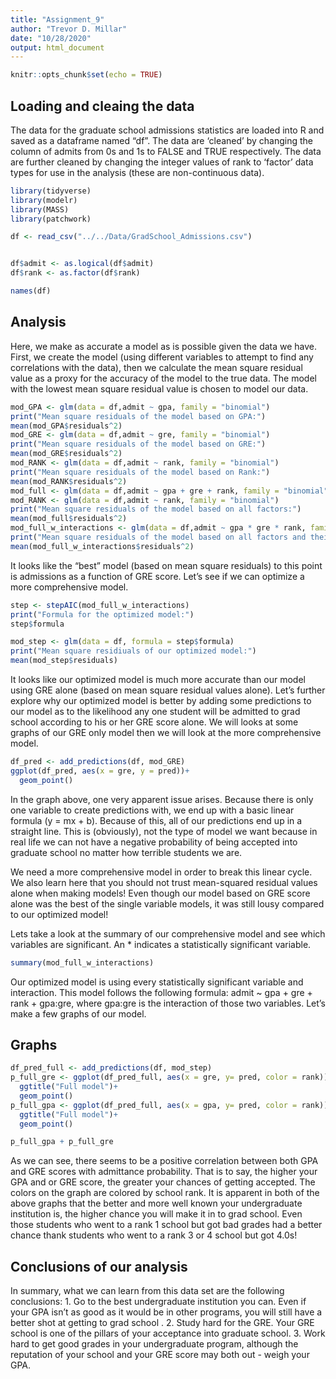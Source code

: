 ```yaml
---
title: "Assignment_9"
author: "Trevor D. Millar"
date: "10/28/2020"
output: html_document
---
```


```r
knitr::opts_chunk$set(echo = TRUE)
```

## Loading and cleaing the data
The data for the graduate school admissions statistics are loaded into R and saved as a dataframe named "df". The data are 'cleaned' by changing the column of admits from 0s and 1s to FALSE and TRUE respectively. The data are further cleaned by changing the integer values of rank to 'factor' data types for use in the analysis (these are non-continuous data). 


```r
library(tidyverse)
library(modelr)
library(MASS)
library(patchwork)

df <- read_csv("../../Data/GradSchool_Admissions.csv")


df$admit <- as.logical(df$admit)
df$rank <- as.factor(df$rank)

names(df)


```

## Analysis

Here, we make as accurate a model as is possible given the data we have. First, we create the model (using different variables to attempt to find any correlations with the data), then we calculate the mean square residual value as a proxy for the accuracy of the model to the true data. The model with the lowest mean square residual value is chosen to model our data. 



```r
mod_GPA <- glm(data = df,admit ~ gpa, family = "binomial")
print("Mean square residuals of the model based on GPA:")
mean(mod_GPA$residuals^2)
mod_GRE <- glm(data = df,admit ~ gre, family = "binomial")
print("Mean square residuals of the model based on GRE:")
mean(mod_GRE$residuals^2)
mod_RANK <- glm(data = df,admit ~ rank, family = "binomial")
print("Mean square residuals of the model based on Rank:")
mean(mod_RANK$residuals^2)
mod_full <- glm(data = df,admit ~ gpa + gre + rank, family = "binomial")
mod_RANK <- glm(data = df,admit ~ rank, family = "binomial")
print("Mean square residuals of the model based on all factors:")
mean(mod_full$residuals^2)
mod_full_w_interactions <- glm(data = df,admit ~ gpa * gre * rank, family = "binomial")
print("Mean square residuals of the model based on all factors and their interactions:")
mean(mod_full_w_interactions$residuals^2)

```
It looks like the "best" model (based on mean square residuals) to this point is admissions as a function of GRE score. Let's see if we can optimize a more comprehensive model.

```r
step <- stepAIC(mod_full_w_interactions)
print("Formula for the optimized model:")
step$formula

mod_step <- glm(data = df, formula = step$formula)
print("Mean square residiuals of our optimized model:")
mean(mod_step$residuals)


```


It looks like our optimized model is much more accurate than our model using GRE alone (based on mean square residual values alone). Let's further explore why our optimized model is better by adding some predictions to our model as to the likelihood any one student will be admitted to grad school according to his or her GRE score alone.  We will looks at some graphs of our GRE only model then we will look at the more comprehensive model. 

```r
df_pred <- add_predictions(df, mod_GRE)
ggplot(df_pred, aes(x = gre, y = pred))+
  geom_point()

```
 
In the graph above, one very apparent issue arises. Because there is only one variable to create predictions with, we end up with a basic linear formula (y = mx + b). Because of this, all of our predictions end up in a straight line. This is (obviously), not the type of model we want because in real life we can not have a negative probability of being accepted into graduate school no matter how terrible students we are. 
 
We need a more comprehensive model in order to break this linear cycle. We also learn here that you should not trust mean-squared residual values alone when making models! Even though our model based on GRE score alone was the best of the single variable models, it was still lousy compared to our optimized model!

Lets take a look at the summary of our comprehensive model and see which variables are significant. An * indicates a statistically significant variable. 


```r
summary(mod_full_w_interactions)
```


Our optimized model is using every statistically significant variable and interaction. This model follows the following formula: admit ~ gpa + gre + rank + gpa:gre, where gpa:gre is the interaction of those two variables. Let's make a few graphs of our model. 

## Graphs

```r
df_pred_full <- add_predictions(df, mod_step)
p_full_gre <- ggplot(df_pred_full, aes(x = gre, y= pred, color = rank))+
  ggtitle("Full model")+
  geom_point()
p_full_gpa <- ggplot(df_pred_full, aes(x = gpa, y= pred, color = rank))+
  ggtitle("Full model")+
  geom_point()

p_full_gpa + p_full_gre 

```


As we can see, there seems to be a positive correlation between both GPA and GRE scores with admittance probability. That is to say, the higher your GPA and or GRE score, the greater your chances of getting accepted. The colors on the graph are colored by school rank. It is apparent in both of the above graphs that the better and more well known your undergraduate institution is, the higher chance you will make it in to grad school. Even those students who went to a rank 1 school but got bad grades had a better chance thank students who went to a rank 3 or 4 school but got 4.0s!

## Conclusions of our analysis

In summary, what we can learn from this data set are the following conclusions:
1. Go to the best undergraduate institution you can. Even if your GPA isn't as good as it would be in other programs, you will still have a better shot at getting to grad school .
2. Study hard for the GRE. Your GRE school is one of the pillars of your acceptance into graduate school. 
3. Work hard to get good grades in your undergraduate program, although the reputation of your school and your GRE score may both out - weigh your GPA. 